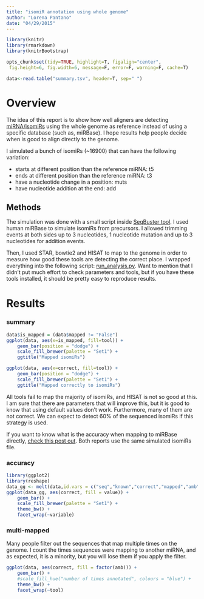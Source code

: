```yaml
---
title: "isomiR annotation using whole genome"
author: "Lorena Pantano"
date: "04/29/2015"
---
```


```r
library(knitr)
library(rmarkdown)
library(knitrBootstrap)

opts_chunk$set(tidy=TRUE, highlight=T, figalign="center",
 fig.height=6, fig.width=6, message=F, error=F, warning=F, cache=T)
```

```r
data<-read.table("summary.tsv", header=T, sep=" ")
```

# Overview

The idea of this report is to show how well aligners are detecting
[miRNA/isomiRs](http://en.wikipedia.org/wiki/IsomiR) using the whole genome as reference instead of
using a specific database (such as, miRBase). I hope results
help people decide when is good to align directly to the genome.

I simulated a bunch of isomiRs (~16900) that can have the following variation:

* starts at different position than the reference miRNA: t5
* ends at different position than the reference miRNA: t3
* have a nucleotide change in a position: muts
* have nucleotide addition at the end: add

## Methods

The simulation was done with a small script inside [SeqBuster tool](https://github.com/lpantano/seqbuster/blob/master/misc/miRNA.simulator.py).
I used human miRBase to simulate isomiRs from precursors. I allowed trimming
events at both sides up to 3 nucleotides, 1 nucleotide mutation and 
up to 3 nucleotides for addition events.

Then, I used STAR, bowtie2 and HISAT to map to the genome in order to measure
how good these tools are detecting the correct place. I wrapped everything
into the following script: [run_analysis.py](https://github.com/lpantano/tools-mixer/blob/master/mirna/genome_based_mirna_annotation/run_tools.py). 
Want to mention that I didn't put much effort to
check parameters and tools, but if you have these tools installed, it
should be pretty easy to reproduce results.

# Results 

### summary

```r
data$is_mapped = (data$mapped != "False")
ggplot(data, aes(x=is_mapped, fill=tool)) +
    geom_bar(position = "dodge") +
    scale_fill_brewer(palette = "Set1") +
    ggtitle("Mapped isomiRs")

ggplot(data, aes(x=correct, fill=tool)) +
    geom_bar(position = "dodge") +
    scale_fill_brewer(palette = "Set1") +
    ggtitle("Mapped correctly to isomiRs")
```

All tools fail to map the majority of isomiRs, and HISAT is not so good at this. 
I am sure that there are parameters that will improve this, but it is
good to know that using default values don't work. Furthermore, many of 
them are not correct. We can expect to detect 60% of the sequenced isomiRs
if this strategy is used.

If you want to know what is the accuracy when mapping to miRBase directly,
[check this post out](https://lorenapantano.wordpress.com/2014/02/28/mirna-annotation-tools-which-is-the-best/). Both reports use the same simulated isomiRs file.

### accuracy

```r
library(ggplot2)
library(reshape)
data_gg <- melt(data,id.vars = c("seq","known","correct","mapped","amb"))
ggplot(data_gg, aes(correct, fill = value)) +
    geom_bar() +
    scale_fill_brewer(palette = "Set1") +
    theme_bw() +
    facet_wrap(~variable)
```

### multi-mapped

Many people filter out the sequences that map multiple times on the genome.
I count the times sequences were mapping to another miRNA, and as expected, it
is a minority, but you will lose them if you apply the filter.

```r
ggplot(data, aes(correct, fill = factor(amb))) +
    geom_bar() +
    #scale_fill_hue("number of times annotated", colours = "blue") +
    theme_bw() +
    facet_wrap(~tool)
```
